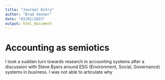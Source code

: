 ```yaml
---
title: "Journal Entry"
author: "Brad Venner"
date: "03/01/2023"
output: html_document
---
```


# Accounting as semiotics

I took a sudden turn towards research in accounting systems after a discussion with Steve Byers around ESG (Environment, Social, Governance) systems in business. I was not able to articulate why 